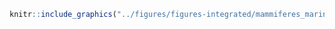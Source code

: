 <!-- #### Mammifères marins - Marsouin commun {-} -->


<!-- -------------------------------------------------- -->

```r
knitr::include_graphics("../figures/figures-integrated/mammiferes_marins-harbour_porpoise.png")
```

<br>
